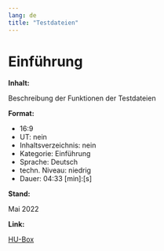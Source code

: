 ```yaml
---
lang: de
title: "Testdateien"
---
```


# Einführung

**Inhalt:**

Beschreibung der Funktionen der Testdateien

**Format:**

* 16:9
* UT: nein
* Inhaltsverzeichnis: nein
* Kategorie: Einführung
* Sprache: Deutsch
* techn. Niveau: niedrig
* Dauer: 04:33 [min]:[s]

**Stand:**

Mai 2022

**Link:**

[HU-Box](https://box.hu-berlin.de/f/81701b5fa68446bc99a3/)